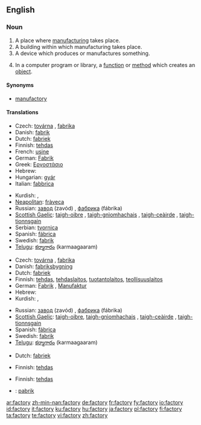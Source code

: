 ==English==

===Noun===
{{en-noun|factor|ies}}

# A place where [[manufacture|manufacturing]] takes place.
# A building within which manufacturing takes place.
# A device which produces or manufactures something.
# {{programming}} In a computer program or library, a [[function]] or [[method]] which creates an [[object]].

====Synonyms====
* [[manufactory]]

====Translations====
{{trans-top|manufacturing place}}
* Czech: [[továrna]] {{f}}, [[fabrika]] {{f}}
* Danish: [[fabrik]] {{c}}
* Dutch: [[fabriek]] {{f}}
* Finnish: [[tehdas]]
* French: [[usine]] {{f}}
* German: [[Fabrik]] {{f}}
* Greek: [[Εργοστάσιο]]
* Hebrew: {{he-translation|מפעל|mif`ál}} {{m}}
* Hungarian: [[gyár]]
* Italian: [[fabbrica]] {{f}}
{{trans-mid}}
* Kurdish: {{KUchar|[[کارگه‌]]}}, {{KUchar|[[کارخانه‌]]}}
* [[Neapolitan]]: [[fràveca]] {{f}}
* Russian: [[завод]] (zavód) {{m}}, [[фабрика]] (fábrika) {{f}}
* [[Scottish Gaelic]]: [[taigh-oibre]] {{m}}, [[taigh-gnìomhachais]] {{m}}, [[taigh-ceàirde]] {{m}}, [[taigh-tionnsgain]] {{m}}
* Serbian: [[tvornica]] {{f}}
* Spanish: [[fábrica]] {{f}}
* Swedish: [[fabrik]] {{c}}
* [[Telugu]]: [[కర్మాగారం]] (karmaagaaram)
{{trans-bottom}}

{{trans-top|manufacturing building}}
* Czech: [[továrna]] {{f}}, [[fabrika]] {{f}}
* Danish: [[fabriksbygning]] {{c}}
* Dutch: [[fabriek]] {{f}}
* Finnish: [[tehdas]], [[tehdaslaitos]], [[tuotantolaitos]], [[teollisuuslaitos]]
* German: [[Fabrik]] {{f}}, [[Manufaktur]] {{f}}
* Hebrew: {{he-translation|מפעל|mif`ál}} {{m}}
* Kurdish: {{KUchar|[[کارگه‌]]}}, {{KUchar|[[کارخانه‌]]}}
{{trans-mid}}
* Russian: [[завод]] (zavód) {{m}}, [[фабрика]] (fábrika) {{f}}
* [[Scottish Gaelic]]: [[taigh-oibre]], [[taigh-gnìomhachais]] {{m}}, [[taigh-ceàirde]] {{m}}, [[taigh-tionnsgain]] {{m}}
* Spanish: [[fábrica]] {{f}}
* Swedish: [[fabrik]] {{c}}
* [[Telugu]]: [[కర్మాగారం]] (karmaagaaram)
{{trans-bottom}}

{{trans-top|producing device}}
* Dutch: [[fabriek]] {{f}}
{{trans-mid}}
* Finnish: [[tehdas]]
{{trans-bottom}}

{{trans-top|in computing, a function or method that creates objects}}
* Finnish: [[tehdas]]
{{trans-mid}}
{{trans-bottom}}

{{checktrans}}
* {{ttbc|Indonesian}}: [[pabrik]]

[[ar:factory]]
[[zh-min-nan:factory]]
[[de:factory]]
[[fr:factory]]
[[fy:factory]]
[[io:factory]]
[[id:factory]]
[[it:factory]]
[[ku:factory]]
[[hu:factory]]
[[ja:factory]]
[[pl:factory]]
[[fi:factory]]
[[ta:factory]]
[[te:factory]]
[[vi:factory]]
[[zh:factory]]